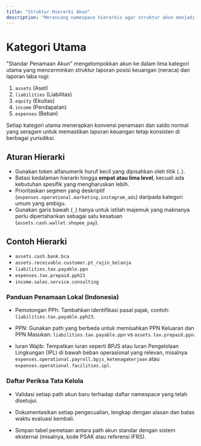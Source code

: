 ```yaml
---
title: "Struktur Hierarki Akun"
description: "Merancang namespace hierarkis agar struktur akun menjadi jelas dan mudah dibaca oleh manusia dan mesin."
---
```


# Kategori Utama

"Standar Penamaan Akun" mengelompokkan akun ke dalam lima kategori utama yang mencerminkan struktur laporan posisi keuangan (neraca) dan laporan laba rugi:

1.  `assets` (Aset)
2.  `liabilities` (Liabilitas)
3.  `equity` (Ekuitas)
4.  `income` (Pendapatan)
5.  `expenses` (Beban)

Setiap kategori utama menerapkan konvensi penamaan dan saldo normal yang seragam untuk memastikan laporan keuangan tetap konsisten di berbagai yurisdiksi.

## Aturan Hierarki

- Gunakan token alfanumerik huruf kecil yang dipisahkan oleh titik (`.`).
- Batasi kedalaman hierarki hingga **empat atau lima level**, kecuali ada kebutuhan spesifik yang mengharuskan lebih.
- Prioritaskan segmen yang deskriptif (`expenses.operational.marketing.instagram_ads`) daripada kategori umum yang ambigu.
- Gunakan garis bawah (`_`) hanya untuk istilah majemuk yang maknanya perlu dipertahankan sebagai satu kesatuan (`assets.cash.wallet.shopee_pay`).

## Contoh Hierarki

* `assets.cash.bank.bca`
* `assets.receivable.customer.pt_rajin_belanja`
* `liabilities.tax.payable.ppn`
* `expenses.tax.prepaid.pph21`
* `income.sales.service.consulting`


### Panduan Penamaan Lokal (Indonesia)
- Pemotongan PPh: Tambahkan identifikasi pasal pajak, contoh: `liabilities.tax.payable.pph23`.

- PPN: Gunakan path yang berbeda untuk memisahkan PPN Keluaran dan PPN Masukan: `liabilities.tax.payable.ppn` vs `assets.tax.prepaid.ppn`.

- Iuran Wajib: Tempatkan iuran seperti BPJS atau Iuran Pengelolaan Lingkungan (IPL) di bawah beban operasional yang relevan, misalnya `expenses.operational.payroll.bpjs_ketenagakerjaan` atau `expenses.operational.facilities.ipl`.

### Daftar Periksa Tata Kelola
- Validasi setiap path akun baru terhadap daftar namespace yang telah disetujui.

- Dokumentasikan setiap pengecualian, lengkap dengan alasan dan batas waktu evaluasi kembali.

- Simpan tabel pemetaan antara path akun standar dengan sistem eksternal (misalnya, kode PSAK atau referensi IFRS).
